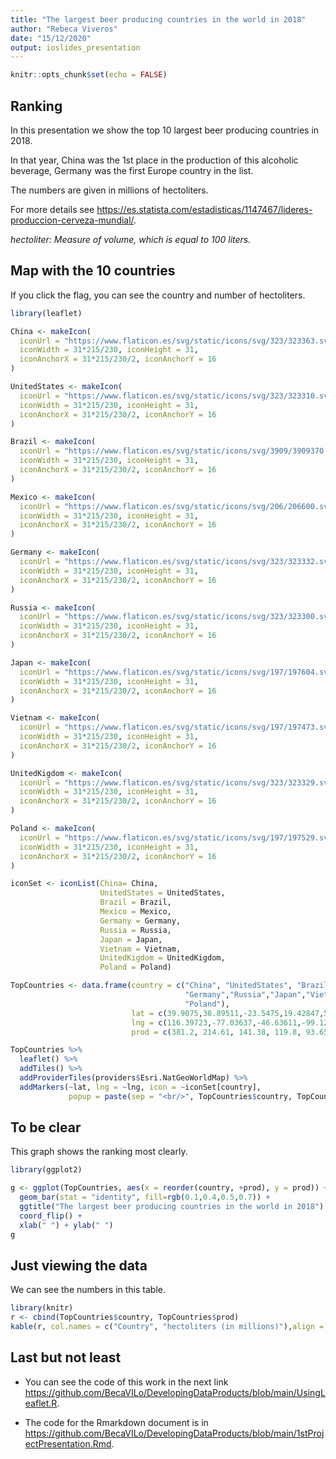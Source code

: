 ---
title: "The largest beer producing countries in the world in 2018"
author: "Rebeca Viveros"
date: "15/12/2020"
output: ioslides_presentation
---

```{r setup, include=FALSE}
knitr::opts_chunk$set(echo = FALSE)
```

## Ranking
In this presentation we show the top 10 largest beer producing countries in 2018. 

In that year, China was the 1st place in the production of this alcoholic beverage, Germany was the first Europe country in the list. 

The numbers are given in millions of hectoliters.

For more details see <https://es.statista.com/estadisticas/1147467/lideres-produccion-cerveza-mundial/>.

*hectoliter: Measure of volume, which is equal to 100 liters.*


## Map with the 10 countries 
If you click the flag, you can see the country and number of hectoliters.

```{r echo=FALSE}
library(leaflet)

China <- makeIcon(
  iconUrl = "https://www.flaticon.es/svg/static/icons/svg/323/323363.svg",
  iconWidth = 31*215/230, iconHeight = 31,
  iconAnchorX = 31*215/230/2, iconAnchorY = 16
)

UnitedStates <- makeIcon(
  iconUrl = "https://www.flaticon.es/svg/static/icons/svg/323/323310.svg",
  iconWidth = 31*215/230, iconHeight = 31,
  iconAnchorX = 31*215/230/2, iconAnchorY = 16
)

Brazil <- makeIcon(
  iconUrl = "https://www.flaticon.es/svg/static/icons/svg/3909/3909370.svg",
  iconWidth = 31*215/230, iconHeight = 31,
  iconAnchorX = 31*215/230/2, iconAnchorY = 16
)

Mexico <- makeIcon(
  iconUrl = "https://www.flaticon.es/svg/static/icons/svg/206/206600.svg",
  iconWidth = 31*215/230, iconHeight = 31,
  iconAnchorX = 31*215/230/2, iconAnchorY = 16
)

Germany <- makeIcon(
  iconUrl = "https://www.flaticon.es/svg/static/icons/svg/323/323332.svg",
  iconWidth = 31*215/230, iconHeight = 31,
  iconAnchorX = 31*215/230/2, iconAnchorY = 16
)

Russia <- makeIcon(
  iconUrl = "https://www.flaticon.es/svg/static/icons/svg/323/323300.svg",
  iconWidth = 31*215/230, iconHeight = 31,
  iconAnchorX = 31*215/230/2, iconAnchorY = 16
)

Japan <- makeIcon(
  iconUrl = "https://www.flaticon.es/svg/static/icons/svg/197/197604.svg",
  iconWidth = 31*215/230, iconHeight = 31,
  iconAnchorX = 31*215/230/2, iconAnchorY = 16
)

Vietnam <- makeIcon(
  iconUrl = "https://www.flaticon.es/svg/static/icons/svg/197/197473.svg",
  iconWidth = 31*215/230, iconHeight = 31,
  iconAnchorX = 31*215/230/2, iconAnchorY = 16
)

UnitedKigdom <- makeIcon(
  iconUrl = "https://www.flaticon.es/svg/static/icons/svg/323/323329.svg",
  iconWidth = 31*215/230, iconHeight = 31,
  iconAnchorX = 31*215/230/2, iconAnchorY = 16
)

Poland <- makeIcon(
  iconUrl = "https://www.flaticon.es/svg/static/icons/svg/197/197529.svg",
  iconWidth = 31*215/230, iconHeight = 31,
  iconAnchorX = 31*215/230/2, iconAnchorY = 16
)

iconSet <- iconList(China= China,
                    UnitedStates = UnitedStates,
                    Brazil = Brazil,
                    Mexico = Mexico,
                    Germany = Germany,
                    Russia = Russia,
                    Japan = Japan,
                    Vietnam = Vietnam,
                    UnitedKigdom = UnitedKigdom,
                    Poland = Poland)

TopCountries <- data.frame(country = c("China", "UnitedStates", "Brazil", "Mexico", 
                                       "Germany","Russia","Japan","Vietnam","UnitedKigdom",
                                       "Poland"),
                           lat = c(39.9075,38.89511,-23.5475,19.42847,52.52437,62.965840,35.35,14.058324,55.378051,	51.919438),
                           lng = c(116.39723,-77.03637,-46.63611,-99.12766,13.41053,95.522021,137.18333,108.277199,-3.435973,19.145136),
                           prod = c(381.2, 214.61, 141.38, 119.8, 93.65, 77.47, 52.64, 43, 41.53,40.93))

TopCountries %>%
  leaflet() %>%
  addTiles() %>%
  addProviderTiles(providers$Esri.NatGeoWorldMap) %>%
  addMarkers(~lat, lng = ~lng, icon = ~iconSet[country],
             popup = paste(sep = "<br/>", TopCountries$country, TopCountries$prod))
```

## To be clear
This graph shows the ranking most clearly.

```{r echo=FALSE}
library(ggplot2)

g <- ggplot(TopCountries, aes(x = reorder(country, +prod), y = prod)) +
  geom_bar(stat = "identity", fill=rgb(0.1,0.4,0.5,0.7)) +
  ggtitle("The largest beer producing countries in the world in 2018") +
  coord_flip() +
  xlab(" ") + ylab(" ")
g
```


## Just viewing the data
We can see the numbers in this table.
```{r echo=FALSE}
library(knitr)
r <- cbind(TopCountries$country, TopCountries$prod)
kable(r, col.names = c("Country", "hectoliters (in millions)"),align = 'c')

```

## Last but not least
- You can see the code of this work in the next link <https://github.com/BecaVILo/DevelopingDataProducts/blob/main/UsingLeaflet.R>.

- The code for the Rmarkdown document is in <https://github.com/BecaVILo/DevelopingDataProducts/blob/main/1stProjectPresentation.Rmd>.


